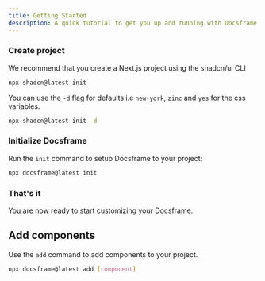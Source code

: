 ```yaml
---
title: Getting Started
description: A quick tutorial to get you up and running with Docsframe
---
```


<Steps>

### Create project

We recommend that you create a Next.js project using the shadcn/ui CLI

```bash
npx shadcn@latest init
```

<Callout className="mt-4">

You can use the `-d` flag for defaults i.e `new-york`, `zinc` and `yes` for the css variables.

```bash
npx shadcn@latest init -d
```

</Callout>

### Initialize Docsframe

Run the `init` command to setup Docsframe to your project:

```bash
npx docsframe@latest init
```

### That's it

You are now ready to start customizing your Docsframe.

</Steps>

## Add components

Use the `add` command to add components to your project.

```bash
npx docsframe@latest add [component]
```
